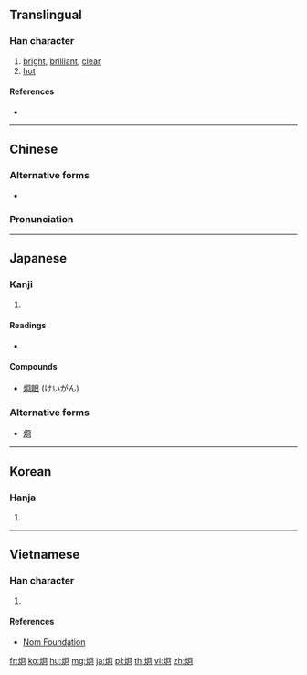 {{also|烱}}
==Translingual==

===Han character===
{{Han char|rn=86|rad=火|as=05|sn=9|four=97820|canj=FBR,XFBR|ids=⿰火冋}}

# [[bright]], [[brilliant]], [[clear]]
# [[hot]]

====References====
* {{Han ref|kx=0668.260|dkj=18956|dj=1078.030|hdz=32195.160|uh=70AF|ud=28847|bh=ACB3|bd=44211}}

----

==Chinese==
{{zh-forms}}

===Alternative forms===
* {{zh-l|冏}}

===Pronunciation===
{{zh-pron
|m=jiǒng
|c=gwing2
|mn=kéng
|mc=y
|oc=y
|ma=
|cat=a
}}

----

==Japanese==

===Kanji===
{{ja-kanji|grade=uc|rs=火05}}

# {{defn|lang=ja|sort=火05}}

====Readings====
* {{ja-readings|on=[[けい]] (kei), [[きょう]] (kyō)|kun=[[あきらか]] (akiraka)}}

====Compounds====
* [[炯眼]] (けいがん)

===Alternative forms===
* [[烱]] {{qualifier|[[俗字]]|zokuji}}

----

==Korean==

===Hanja===
{{ko-hanja|hangeul=형|eumhun=|rv=hyeong|mr=hyŏng|y=hyeng}}

# {{defn|lang=ko|sort=火05}}

----

==Vietnamese==

===Han character===
{{vi-readings|rs=火05| hanviet = [[quýnh]], [[quỷnh]]}}

# {{defn|lang=vi|sort=火05}}

====References====
*[http://nomfoundation.org/common/nom_details.php?codepoint=70af Nom Foundation]

[[fr:炯]]
[[ko:炯]]
[[hu:炯]]
[[mg:炯]]
[[ja:炯]]
[[pl:炯]]
[[th:炯]]
[[vi:炯]]
[[zh:炯]]